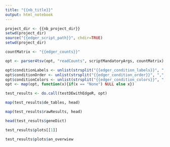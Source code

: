 ```yaml
---
title: "{{nb_title}}"
output: html_notebook
---
```


```r
project_dir <- {{nb_project_dir}}
setwd(project_dir)
source("{{edger_script_path}}", chdir=TRUE)
setwd(project_dir)
```

```r
countMatrix <- "{{edger_counts}}"

opt <- parser4tsv(opt, "readCounts", scriptMandatoryArgs, countMatrix)

opt$conditionLabels <- unlist(strsplit("{{edger_condition_labels}}", ",", fixed=TRUE))
opt$conditionOrder <- unlist(strsplit("{{edger_condition_order}}", ",", fixed=TRUE))
opt$conditionColors <- unlist(strsplit("{{edger_condition_colors}}", ",", fixed=TRUE))
opt <- map(opt, function(x){if(x == "None") NULL else x})
```

```r
test_results <- do.call(testDEwithEdgeR, opt)
```

```r
map(test_results$de_tables, head)
```
```r
map(test_results$rawResults, head)
```

```r
head(test_results$geneDict)
```

```r
test_results$plots[[1]]
```

```r
test_results$plots$an_overwiew
```